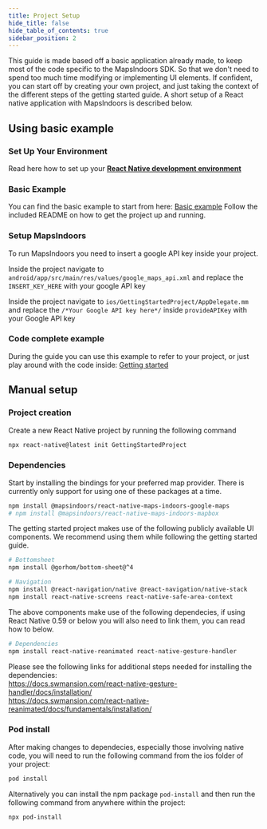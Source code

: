 ```yaml
---
title: Project Setup
hide_title: false
hide_table_of_contents: true
sidebar_position: 2
---
```



This guide is made based off a basic application already made, to keep most of the code specific to the MapsIndoors SDK. So that we don't need to spend too much time modifying or implementing UI elements.
If confident, you can start off by creating your own project, and just taking the context of the different steps of the getting started guide. A short setup of a React native application with MapsIndoors is described below.

## Using basic example

### Set Up Your Environment

Read here how to set up your **[React Native development environment](https://reactnative.dev/docs/environment-setup)**

### Basic Example

You can find the basic example to start from here: [Basic example](https://github.com/MapsPeople/getting-started-react-native-basic)
Follow the included README on how to get the project up and running.

### Setup MapsIndoors

To run MapsIndoors you need to insert a google API key inside your project.

<Tabs groupId="getting-started-react-native-project-setup">
<TabItem value="Android" label="Android" default>

Inside the project navigate to `android/app/src/main/res/values/google_maps_api.xml` and replace the `INSERT_KEY_HERE` with your google API key

</TabItem>
<TabItem value="iOS" label="iOS">

Inside the project navigate to `ios/GettingStartedProject/AppDelegate.mm` and replace the `/*Your Google API key here*/` inside `provideAPIKey` with your Google API key

</TabItem>
</Tabs>

### Code complete example

During the guide you can use this example to refer to your project, or just play around with the code inside: [Getting started](https://github.com/MapsPeople/getting-started-react-native)

## Manual setup

### Project creation

Create a new React Native project by running the following command

```bash
npx react-native@latest init GettingStartedProject
```

### Dependencies

Start by installing the bindings for your preferred map provider. There is currently only support for using one of these packages at a time.
```bash
npm install @mapsindoors/react-native-maps-indoors-google-maps
# npm install @mapsindoors/react-native-maps-indoors-mapbox
```


The getting started project makes use of the following publicly available UI components. We recommend using them while following the getting started guide.

```bash
# Bottomsheet
npm install @gorhom/bottom-sheet@^4

# Navigation
npm install @react-navigation/native @react-navigation/native-stack
npm install react-native-screens react-native-safe-area-context
```

The above components make use of the following dependecies, if using React Native 0.59 or below you will also need to link them, you can read how to below.
```bash
# Dependencies
npm install react-native-reanimated react-native-gesture-handler
```
Please see the following links for additional steps needed for installing the dependencies:<br/>
https://docs.swmansion.com/react-native-gesture-handler/docs/installation/ <br/>
https://docs.swmansion.com/react-native-reanimated/docs/fundamentals/installation/

### Pod install

After making changes to dependecies, especially those involving native code, you will need to run the following command from the ios folder of your project:

```bash
pod install
```

Alternatively you can install the npm package `pod-install` and then run the following command from anywhere within the project:

```bash
npx pod-install
```